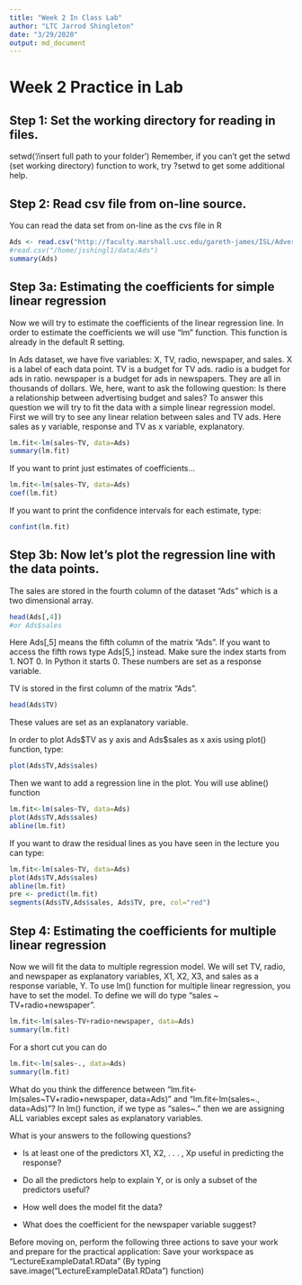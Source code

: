 ```yaml
---
title: "Week 2 In Class Lab"
author: "LTC Jarrod Shingleton"
date: "3/29/2020"
output: md_document
---
```

# Week 2 Practice in Lab
## Step 1: Set the working directory for reading in files.
setwd('/insert full path to your folder')
Remember, if you can’t get the setwd (set working directory) function to work, try ?setwd to get some additional help.

## Step 2: Read csv file from on-line source.
You can read the data set from on-line as the cvs file in R

```r
Ads <- read.csv("http://faculty.marshall.usc.edu/gareth-james/ISL/Advertising.csv")
#read.csv("/home/jsshingl1/data/Ads")
summary(Ads)
```

## Step 3a: Estimating the coefficients for simple linear regression
Now we will try to estimate the coefficients of the linear regression line. In order to estimate the coefficients we will use “lm” function. This function is already in the default R setting.

In Ads dataset, we have five variables: X, TV, radio, newspaper, and sales. X is a label of each data point. TV is a budget for TV ads. radio is a budget for ads in ratio. newspaper is a budget for ads in newspapers. They are all in thousands of dollars. We, here, want to ask the following question: Is there a relationship between advertising budget and sales? To answer this question we will try to fit the data with a simple linear regression model. First we will try to see any linear relation between sales and TV ads. Here sales as y variable, response and TV as x variable, explanatory.

```r
lm.fit<-lm(sales~TV, data=Ads)
summary(lm.fit)
```

If you want to print just estimates of coefficients…

```r
lm.fit<-lm(sales~TV, data=Ads)
coef(lm.fit)
```

If you want to print the confidence intervals for each estimate, type:

```r
confint(lm.fit)
```

## Step 3b: Now let’s plot the regression line with the data points.
The sales are stored in the fourth column of the dataset “Ads” which is a two dimensional array.

```r
head(Ads[,4])
#or Ads$sales
```

Here Ads[,5] means the fifth column of the matrix “Ads”. If you want to access the fifth rows type Ads[5,] instead. Make sure the index starts from 1. NOT 0. In Python it starts 0. These numbers are set as a response variable.

TV is stored in the first column of the matrix “Ads”.

```r
head(Ads$TV)
```

These values are set as an explanatory variable.

In order to plot Ads\$TV as y axis and Ads\$sales as x axis using plot() function, type:

```r
plot(Ads$TV,Ads$sales)
```

Then we want to add a regression line in the plot. You will use abline() function

```r
lm.fit<-lm(sales~TV, data=Ads)
plot(Ads$TV,Ads$sales)
abline(lm.fit)
```


If you want to draw the residual lines as you have seen in the lecture you can type:

```r
lm.fit<-lm(sales~TV, data=Ads)
plot(Ads$TV,Ads$sales)
abline(lm.fit)
pre <- predict(lm.fit) 
segments(Ads$TV,Ads$sales, Ads$TV, pre, col="red")
```

## Step 4: Estimating the coefficients for multiple linear regression
Now we will fit the data to multiple regression model. We will set TV, radio, and newspaper as explanatory variables, X1, X2, X3, and sales as a response variable, Y.
To use lm() function for multiple linear regression, you have to set the model. To define we will do type “sales ~ TV+radio+newspaper”.

```r
lm.fit<-lm(sales~TV+radio+newspaper, data=Ads)
summary(lm.fit)
```

For a short cut you can do

```r
lm.fit<-lm(sales~., data=Ads)
summary(lm.fit)
```

What do you think the difference between “lm.fit<-lm(sales~TV+radio+newspaper, data=Ads)” and “lm.fit<-lm(sales~., data=Ads)”? In lm() function, if we type as “sales~.” then we are assigning ALL variables except sales as explanatory variables.

What is your answers to the following questions?

* Is at least one of the predictors X1, X2, . . . , Xp useful in predicting the response?

\textcolor{red}{According to the p-value for the model ($p-value: < 2.2e-16$), at least one of the $\hat{b}_n$ coefficients is not equal to zero. Thus, maybe not all of them are useful (to be explored in the next question), but at least one of them is "useful" in predicting the response (dependent variable)}

* Do all the predictors help to explain Y, or is only a subset of the predictors useful?

\textcolor{red}{Only a subset of the predictors are useful. The independent variable "newspaper" has a very large p-value $(0.86)$. This implies that, with the inclusion of TV and radio in the model, newspaper is probably not very useful. The coefficient also makes me think that newspaper is not very useful, as it does not make sense that more advertising in newspaper decreases sales. I suspect that taking out either radio or TV will turn that coefficient positive and, as a matter of fact, that is what happens. Try it out.}

* How well does the model fit the data?

\textcolor{red}{There are two measures we have in our kit bag for "goodness of fit" of the model to the data: RSE and $R^2$. Without removing any of the variables (which we should remove "newspaper"), we have an RSE of 1.686 and an $R^2$ of 0.8972. Both of these suggest a good fit of the model to the data. We need to be careful using RSE, as it is a measure that can change magnitude based on our dependent variable, but the mean of sales is 14.0225 and the standard deviation of sales if 5.217, making me pretty confident of an RSE of 1.686 being very good. Make sure to check these measures after you remove newspaper. $R^2$ will decrease, but it should not decrease significantly.}

* What does the coefficient for the newspaper variable suggest?

\textcolor{red}{As inferred above, a negative coefficient seems odd when it comes to advertising versus sales. Why would advertising anywhere decrease sales? Even if the p-value was not so high, this would definitely make me question the inclusion of newspaper in the model. I might even go back to the sponsor and find out if the data had an error. Or, this could be something interesting.}

Before moving on, perform the following three actions to save your work and prepare for the practical application:
Save your workspace as “LectureExampleData1.RData” (By typing save.image(“LectureExampleData1.RData”) function)
